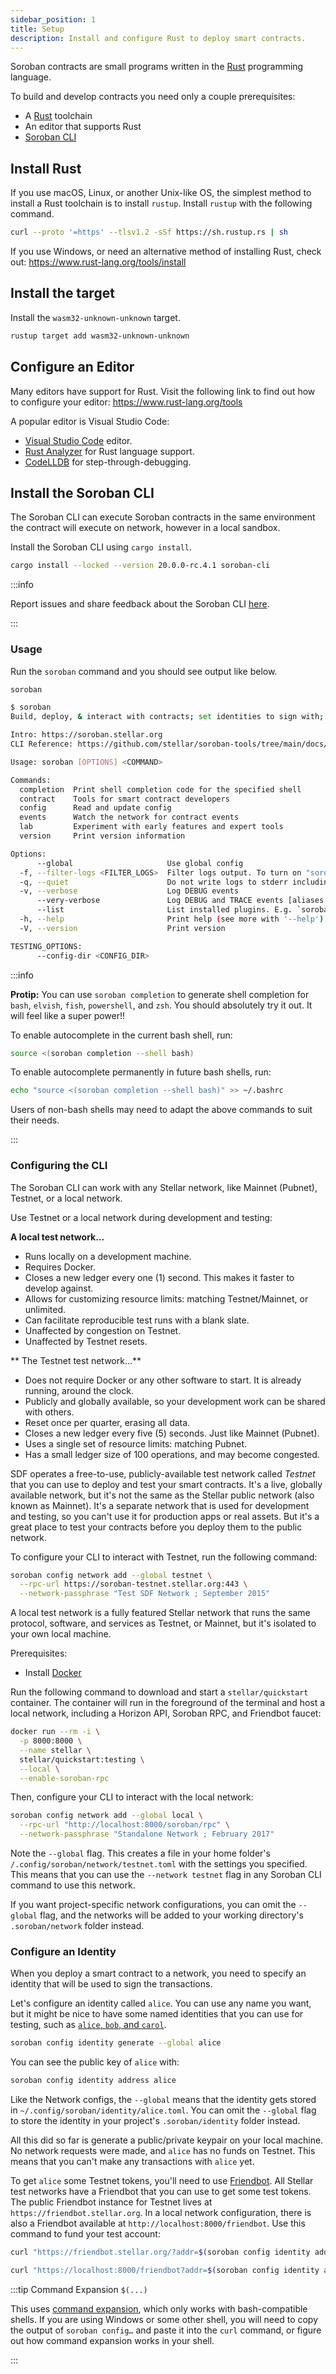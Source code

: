 ```yaml
---
sidebar_position: 1
title: Setup
description: Install and configure Rust to deploy smart contracts.
---
```


<head>
  <title>Install and configure Rust to deploy smart contracts.</title>
  <meta charSet="utf-8" />
  <meta
    property="og:title"
    content="Install and configure Rust to deploy smart contracts."
  />
  <meta
    property="og:description"
    content="Get setup to write, deploy, and invoke your first Rust smart contract by installing Rust, installing a target, configuring an editor, and installing a CLI."
  />
  <link
    rel="canonical"
    href="https://soroban.stellar.org/docs/getting-started/setup"
  />
</head>


Soroban contracts are small programs written in the [Rust] programming language.

To build and develop contracts you need only a couple prerequisites:

- A [Rust] toolchain
- An editor that supports Rust
- [Soroban CLI]

## Install Rust

If you use macOS, Linux, or another Unix-like OS, the simplest method to install
a Rust toolchain is to install `rustup`. Install `rustup` with the following
command.

```bash
curl --proto '=https' --tlsv1.2 -sSf https://sh.rustup.rs | sh
```

If you use Windows, or need an alternative method of installing Rust, check out:
https://www.rust-lang.org/tools/install

## Install the target

Install the `wasm32-unknown-unknown` target.

```bash
rustup target add wasm32-unknown-unknown
```

## Configure an Editor

Many editors have support for Rust. Visit the following link to find out how to
configure your editor:
https://www.rust-lang.org/tools

A popular editor is Visual Studio Code:

- [Visual Studio Code] editor.
- [Rust Analyzer] for Rust language support.
- [CodeLLDB] for step-through-debugging.

[Visual Studio Code]: https://code.visualstudio.com
[Rust Analyzer]: https://marketplace.visualstudio.com/items?itemName=rust-lang.rust-analyzer
[CodeLLDB]: https://marketplace.visualstudio.com/items?itemName=vadimcn.vscode-lldb

## Install the Soroban CLI

The Soroban CLI can execute Soroban contracts in the same environment the
contract will execute on network, however in a local sandbox.

Install the Soroban CLI using `cargo install`.

```bash
cargo install --locked --version 20.0.0-rc.4.1 soroban-cli
```

:::info

Report issues and share feedback about the Soroban CLI
[here](https://github.com/stellar/soroban-tools/issues/new/choose).

:::

### Usage

Run the `soroban` command and you should see output like below.

```bash
soroban
```

```bash
$ soroban
Build, deploy, & interact with contracts; set identities to sign with; configure networks; generate keys; and more.

Intro: https://soroban.stellar.org
CLI Reference: https://github.com/stellar/soroban-tools/tree/main/docs/soroban-cli-full-docs.md

Usage: soroban [OPTIONS] <COMMAND>

Commands:
  completion  Print shell completion code for the specified shell
  contract    Tools for smart contract developers
  config      Read and update config
  events      Watch the network for contract events
  lab         Experiment with early features and expert tools
  version     Print version information

Options:
      --global                     Use global config
  -f, --filter-logs <FILTER_LOGS>  Filter logs output. To turn on "soroban_cli::log::footprint=debug" or off "=off". Can also use env var `RUST_LOG`
  -q, --quiet                      Do not write logs to stderr including `INFO`
  -v, --verbose                    Log DEBUG events
      --very-verbose               Log DEBUG and TRACE events [aliases: vv]
      --list                       List installed plugins. E.g. `soroban-hello`
  -h, --help                       Print help (see more with '--help')
  -V, --version                    Print version

TESTING_OPTIONS:
      --config-dir <CONFIG_DIR>
```

:::info

**Protip:** You can use `soroban completion` to generate shell completion for `bash`, `elvish`, `fish`, `powershell`, and `zsh`. You should absolutely try it out. It will feel like a super power!!

To enable autocomplete in the current bash shell, run:

```bash
source <(soroban completion --shell bash)
```

To enable autocomplete permanently in future bash shells, run:

```bash
echo "source <(soroban completion --shell bash)" >> ~/.bashrc
```

Users of non-bash shells may need to adapt the above commands to suit their needs.

:::

### Configuring the CLI

The Soroban CLI can work with any Stellar network, like Mainnet (Pubnet), Testnet, or a local network.

Use Testnet or a local network during development and testing:

**A local test network...**

- Runs locally on a development machine.
- Requires Docker.
- Closes a new ledger every one (1) second. This makes it faster to develop against.
- Allows for customizing resource limits: matching Testnet/Mainnet, or unlimited.
- Can facilitate reproducible test runs with a blank slate.
- Unaffected by congestion on Testnet.
- Unaffected by Testnet resets.

** The Testnet test network...**

- Does not require Docker or any other software to start. It is already running, around the clock.
- Publicly and globally available, so your development work can be shared with others.
- Reset once per quarter, erasing all data.
- Closes a new ledger every five (5) seconds. Just like Mainnet (Pubnet).
- Uses a single set of resource limits: matching Pubnet.
- Has a small ledger size of 100 operations, and may become congested.

<Tabs groupId="test-networks">
<TabItem value="testnet" label="Testnet">

SDF operates a free-to-use, publicly-available test network called _Testnet_ that you can use to deploy and test your smart contracts. It's a live, globally available network, but it's not the same as the Stellar public network (also known as Mainnet). It's a separate network that is used for development and testing, so you can't use it for production apps or real assets. But it's a great place to test your contracts before you deploy them to the public network.

To configure your CLI to interact with Testnet, run the following command:

```bash
soroban config network add --global testnet \
  --rpc-url https://soroban-testnet.stellar.org:443 \
  --network-passphrase "Test SDF Network ; September 2015"
```

</TabItem>
<TabItem value="local" label="Local">

A local test network is a fully featured Stellar network that runs the same protocol, software, and services as Testnet, or Mainnet, but it's isolated to your own local machine.

Prerequisites:

- Install [Docker](https://docs.docker.com/get-docker/)

Run the following command to download and start a `stellar/quickstart` container. The container will run in the foreground of the terminal and host a local network, including a Horizon API, Soroban RPC, and Friendbot faucet:

```bash
docker run --rm -i \
  -p 8000:8000 \
  --name stellar \
  stellar/quickstart:testing \
  --local \
  --enable-soroban-rpc
```

Then, configure your CLI to interact with the local network:

```bash
soroban config network add --global local \
  --rpc-url "http://localhost:8000/soroban/rpc" \
  --network-passphrase "Standalone Network ; February 2017"
```

</TabItem>
</Tabs>

Note the `--global` flag. This creates a file in your home folder's `/.config/soroban/network/testnet.toml` with the settings you specified. This
means that you can use the `--network testnet` flag in any Soroban CLI command to use this network.

If you want project-specific network configurations, you can omit the `--global` flag, and the networks will be added to your working directory's `.soroban/network` folder instead.

### Configure an Identity

When you deploy a smart contract to a network, you need to specify an identity that will be used to sign the transactions.

Let's configure an identity called `alice`. You can use any name you want, but it might be nice to have some named identities that you can use for testing, such as [`alice`, `bob`, and `carol`](https://en.wikipedia.org/wiki/Alice_and_Bob).

```bash
soroban config identity generate --global alice
```

You can see the public key of `alice` with:

```bash
soroban config identity address alice
```

Like the Network configs, the `--global` means that the identity gets stored in `~/.config/soroban/identity/alice.toml`. You can omit the `--global` flag to store the identity in your project's `.soroban/identity` folder instead.

All this did so far is generate a public/private keypair on your local machine. No network requests were made, and `alice` has no funds on Testnet. This means that you can't make any transactions with `alice` yet.

To get `alice` some Testnet tokens, you'll need to use [Friendbot](https://developers.stellar.org/docs/fundamentals-and-concepts/testnet-and-pubnet#friendbot). All Stellar test networks have a Friendbot that you can use to get some test tokens. The public Friendbot instance for Testnet lives at `https://friendbot.stellar.org`. In a local network configuration, there is also a Friendbot available at `http://localhost:8000/friendbot`. Use this command to fund your test account:

<Tabs groupId="test-networks">
<TabItem value="testnet" label="Testnet">

```bash
curl "https://friendbot.stellar.org/?addr=$(soroban config identity address alice)"
```

</TabItem>
<TabItem value="local" label="Local">

```bash
curl "https://localhost:8000/friendbot?addr=$(soroban config identity address alice)"
```

</TabItem>
</Tabs>

:::tip Command Expansion `$(...)`

This uses [command expansion](https://www.gnu.org/software/bash/manual/html_node/Command-Substitution.html), which only works with bash-compatible shells. If you are using Windows or some other shell, you will need to copy the output of `soroban config…` and paste it into the `curl` command, or figure out how command expansion works in your shell.

:::

[Rust]: https://www.rust-lang.org/
[Soroban CLI]: setup.mdx#install-the-soroban-cli
